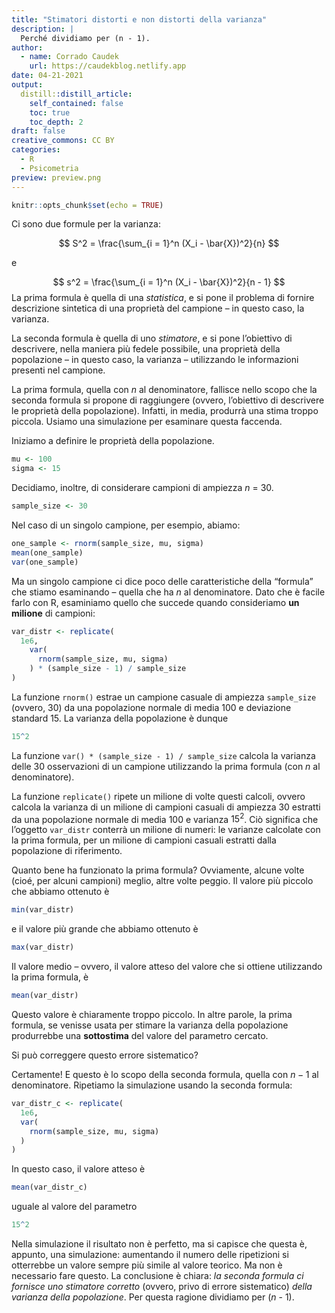 ```yaml
---
title: "Stimatori distorti e non distorti della varianza"
description: |
  Perché dividiamo per (n - 1). 
author:
  - name: Corrado Caudek
    url: https://caudekblog.netlify.app
date: 04-21-2021
output:
  distill::distill_article:
    self_contained: false
    toc: true
    toc_depth: 2
draft: false
creative_commons: CC BY
categories:
  - R
  - Psicometria
preview: preview.png
---
```



```r
knitr::opts_chunk$set(echo = TRUE)
```

Ci sono due formule per la varianza:

$$
S^2 = \frac{\sum_{i = 1}^n (X_i - \bar{X})^2}{n}
$$

e

$$
s^2 = \frac{\sum_{i = 1}^n (X_i - \bar{X})^2}{n - 1}
$$
La prima formula è quella di una _statistica_, e si pone il problema di fornire descrizione sintetica di una proprietà del campione -- in questo caso, la varianza.

La seconda formula è quella di uno _stimatore_,  e si pone l'obiettivo di descrivere, nella maniera più fedele possibile, una proprietà della popolazione -- in questo caso, la varianza -- utilizzando le informazioni presenti nel campione.

La prima formula, quella con $n$ al denominatore, fallisce nello scopo che la seconda formula si propone di raggiungere (ovvero, l'obiettivo di descrivere le proprietà della popolazione). Infatti, in media, produrrà una stima troppo piccola.  Usiamo una simulazione per esaminare questa faccenda.

Iniziamo a definire le proprietà della popolazione.

```r
mu <- 100 
sigma <- 15
```

Decidiamo, inoltre, di considerare campioni di ampiezza $n$ = 30.

```r
sample_size <- 30
```

Nel caso di un singolo campione, per esempio, abiamo:

```r
one_sample <- rnorm(sample_size, mu, sigma) 
mean(one_sample)
var(one_sample)
```

Ma un singolo campione ci dice poco delle caratteristiche della "formula" che stiamo esaminando -- quella che ha $n$ al denominatore. Dato che è facile farlo con R, esaminiamo quello che succede quando consideriamo __un milione__ di campioni:

```r
var_distr <- replicate(
  1e6,
    var(
      rnorm(sample_size, mu, sigma) 
    ) * (sample_size - 1) / sample_size
)
```

La funzione `rnorm()` estrae un campione casuale di ampiezza `sample_size` (ovvero, 30) da una popolazione normale di media 100 e deviazione standard 15.  La varianza della popolazione è dunque

```r
15^2
```

La funzione `var() * (sample_size - 1) / sample_size` calcola la varianza delle 30 osservazioni di un campione utilizzando la prima formula (con $n$ al denominatore).

La funzione `replicate()` ripete un milione di volte questi calcoli, ovvero calcola la varianza di un milione di campioni casuali di ampiezza 30 estratti da una popolazione normale di media 100 e varianza $15^2$. Ciò significa che l'oggetto `var_distr` conterrà un milione di numeri: le varianze calcolate con la prima formula, per un milione di campioni casuali estratti dalla popolazione di riferimento.

Quanto bene ha funzionato la prima formula? Ovviamente, alcune volte (cioé, per alcuni campioni) meglio, altre volte peggio. Il valore più piccolo che abbiamo ottenuto è

```r
min(var_distr)
```

e il valore più grande che abbiamo ottenuto è

```r
max(var_distr)
```

Il valore medio -- ovvero, il valore atteso del valore che si ottiene utilizzando la prima formula, è

```r
mean(var_distr)
```

Questo valore è chiaramente troppo piccolo.  In altre parole, la prima formula, se venisse usata per stimare la varianza della popolazione produrrebbe una __sottostima__ del valore del parametro cercato.

Si può correggere questo errore sistematico?

Certamente!  E questo è lo scopo della seconda formula, quella con $n - 1$ al denominatore.  Ripetiamo la simulazione usando la seconda formula:

```r
var_distr_c <- replicate(
  1e6,
  var(
    rnorm(sample_size, mu, sigma) 
  )
)
```

In questo caso, il valore atteso è

```r
mean(var_distr_c)
```

uguale al valore del parametro 

```r
15^2
```

Nella simulazione il risultato non è perfetto, ma si capisce che questa è, appunto, una simulazione: aumentando il numero delle ripetizioni si otterrebbe un valore sempre più simile al valore teorico.  Ma non è necessario fare questo. La conclusione è chiara: _la seconda formula ci fornisce uno stimatore corretto_ (ovvero, privo di errore sistematico) _della varianza della popolazione_.  Per questa ragione dividiamo per ($n$ - 1).






